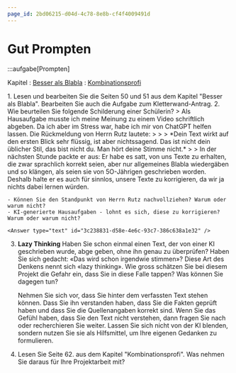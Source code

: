 ```yaml
---
page_id: 2bd06215-d04d-4c78-8e8b-cf4f4009491d
---
```


# Gut Prompten

:::aufgabe[Prompten]

Kapitel
: [Besser als Blabla](https://erzbe-my.sharepoint.com/:b:/g/personal/balthasar_hofer_gbsl_ch/EeEzo8pP6VdMiPbsQIYuT7YBVMyl08I40zB6hTG-hBqahw?e=tls4lY)
: [Kombinationsprofi](https://erzbe-my.sharepoint.com/:b:/g/personal/balthasar_hofer_gbsl_ch/EXpmRod2cFxGtTTwxpCB9S8Bumo-1bLVxN4IGTH6XdzXAA?e=wwzZLj)

<Steps>
1. <TaskState id="f4013094-3f0c-439c-bfc6-a40d4f49eddf" inline /> Lesen und bearbeiten Sie die Seiten 50 und 51 aus dem Kapitel "Besser als Blabla". Bearbeiten Sie auch die Aufgabe zum Kletterwand-Antrag.
    <Answer type="text" id="f9a00e34-bf19-4f35-80ad-6e026b40b603" />
2. <TaskState inline id="6a45d1b5-783f-4064-9dbb-472cd4be130c" /> Wie beurteilen Sie folgende Schilderung einer Schülerin?
    >  Als Hausaufgabe musste ich meine Meinung zu einem Video schriftlich abgeben. Da ich aber im Stress war, habe ich mir von ChatGPT helfen lassen. Die Rückmeldung von Herrn Rutz lautete:
    >
    > > *Dein Text wirkt auf den ersten Blick sehr flüssig, ist aber nichtssagend. Das ist nicht dein üblicher Stil, das bist nicht du. Man hört deine Stimme nicht.*
    >
    > In der nächsten Stunde packte er aus: Er habe es satt, von uns Texte zu erhalten, die zwar sprachlich korrekt seien, aber nur allgemeines Blabla wiedergäben und so klängen, als seien sie von 5O-Jährigen geschrieben worden. Deshalb halte er es auch für sinnlos, unsere Texte zu korrigieren, da wir ja nichts dabei lernen würden.

    - Können Sie den Standpunkt von Herrn Rutz nachvollziehen? Warum oder warum nicht?
    - KI-generierte Hausaufgaben - lohnt es sich, diese zu korrigieren? Warum oder warum nicht?

    <Answer type="text" id="3c238831-d58e-4e6c-93c7-386c638a1e32" />

3. <TaskState inline id="60b7f83b-e757-4987-a970-d4e1363f61d7"/> **Lazy Thinking** Haben Sie schon einmal einen Text, der von einer KI geschrieben wurde, abge
geben, ohne ihn genau zu überprüfen? Haben Sie sich gedacht: «Das wird schon 
irgendwie stimmen»? Diese Art des Denkens nennt sich «lazy thinking». Wie gross schätzen Sie bei diesem Projekt die Gefahr ein, dass Sie in diese Falle tappen? Was können Sie dagegen tun?

    <Answer type="text" id="11675b77-0e35-45aa-8ae0-8bf6e0d91f59" />
    <Solution id="7b9ac4bb-90a0-4630-a6db-8b7c36510a3a" standalone>
    Nehmen Sie sich vor, dass Sie hinter dem verfassten Text stehen können. Dass Sie ihn verstanden haben, dass Sie die Fakten geprüft haben und dass Sie die Quellenangaben korrekt sind. Wenn Sie das Gefühl haben, dass Sie den Text nicht verstehen, dann fragen Sie nach oder recherchieren Sie weiter. Lassen Sie sich nicht von der KI blenden, sondern nutzen Sie sie als Hilfsmittel, um Ihre eigenen Gedanken zu formulieren.
    </Solution>

4. <TaskState inline id="2cb2fa38-f7e5-4632-932d-591ea91426e6"/> Lesen Sie Seite 62. aus dem Kapitel "Kombinationsprofi". Was nehmen Sie daraus für Ihre Projektarbeit mit?
    <Answer type="text" id="ad872484-659d-4be8-81f2-136fa1922c1c" />


</Steps>
